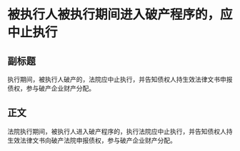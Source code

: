 # 被执行人被执行期间进入破产程序的，应中止执行
## 副标题
执行期间，被执行人破产的，法院应中止执行，并告知债权人持生效法律文书申报债权，参与破产企业财产分配。
## 正文
法院执行期间，被执行人进入破产程序的，执行法院应中止执行，并告知债权人持生效法律文书向破产法院申报债权，参与破产企业财产分配。